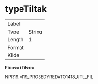 
# typeTiltak {-}

| | |
|----|----|
| Label    |  |
| Type     | String |
| Length   | 1    |
| Format   |  |
| Kilde    |   |

**Finnes i filene**

NPR19.M19_PROSEDYREDATO1418_UTL_FIL

